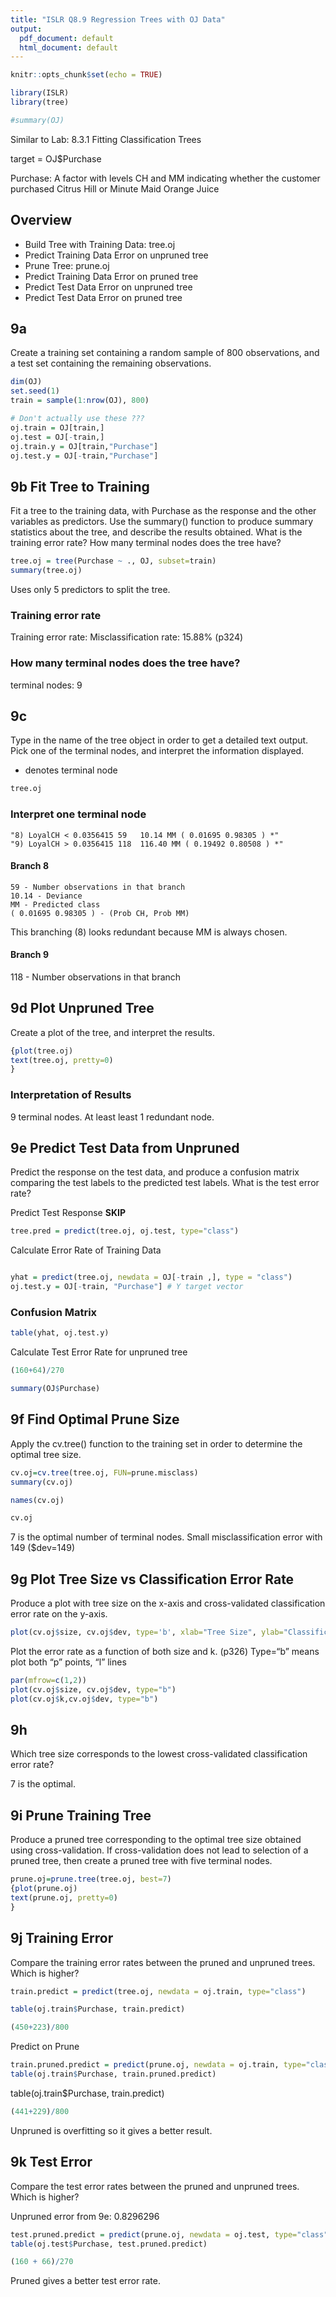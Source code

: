 ```yaml
---
title: "ISLR Q8.9 Regression Trees with OJ Data"
output:
  pdf_document: default
  html_document: default
---
```


```r
knitr::opts_chunk$set(echo = TRUE)
```
```r
library(ISLR)
library(tree)
```

```r
#summary(OJ)
```
Similar to Lab: 8.3.1 Fitting Classification Trees

target = OJ$Purchase

Purchase: A factor with levels CH and MM indicating whether the customer purchased Citrus Hill or Minute Maid Orange Juice

## Overview
- Build Tree with Training Data: tree.oj
- Predict Training Data Error on unpruned tree
- Prune Tree: prune.oj
- Predict Training Data Error on pruned tree
- Predict Test Data Error on unpruned tree
- Predict Test Data Error on pruned tree

## 9a

Create a training set containing a random sample of 800 observations, and a test set containing the remaining observations.


```r
dim(OJ)
set.seed(1)
train = sample(1:nrow(OJ), 800)

# Don't actually use these ???
oj.train = OJ[train,]
oj.test = OJ[-train,]
oj.train.y = OJ[train,"Purchase"]
oj.test.y = OJ[-train,"Purchase"]
```


## 9b Fit Tree to Training

Fit a tree to the training data, with Purchase as the response and the other variables as predictors. Use the summary() function to produce summary statistics about the tree, and describe the results obtained. What is the training error rate? How many terminal nodes does the tree have?

```r
tree.oj = tree(Purchase ~ ., OJ, subset=train)
summary(tree.oj)
```
Uses only 5 predictors to split the tree.

### Training error rate

Training error rate: Misclassification rate: 15.88%  (p324)

### How many terminal nodes does the tree have?

terminal nodes: 9


## 9c

Type in the name of the tree object in order to get a detailed text output. Pick one of the terminal nodes, and interpret the information displayed.

* denotes terminal node
```r
tree.oj
```

### Interpret one terminal node
```
"8) LoyalCH < 0.0356415 59   10.14 MM ( 0.01695 0.98305 ) *"
"9) LoyalCH > 0.0356415 118  116.40 MM ( 0.19492 0.80508 ) *"
```

#### Branch 8
```
59 - Number observations in that branch
10.14 - Deviance
MM - Predicted class
( 0.01695 0.98305 ) - (Prob CH, Prob MM)
```
This branching (8) looks redundant because MM is always chosen.

#### Branch 9

118 - Number observations in that branch



## 9d Plot Unpruned Tree

Create a plot of the tree, and interpret the results.

```r
{plot(tree.oj)
text(tree.oj, pretty=0)
}
```

### Interpretation of Results

9 terminal nodes.  At least least 1 redundant node.


## 9e Predict Test Data from Unpruned

Predict the response on the test data, and produce a confusion matrix comparing the test labels to the predicted test labels. What is the test error rate?

Predict Test Response **SKIP**
```r
tree.pred = predict(tree.oj, oj.test, type="class")
```

Calculate Error Rate of Training Data

```r

```


```r
yhat = predict(tree.oj, newdata = OJ[-train ,], type = "class")
oj.test.y = OJ[-train, "Purchase"] # Y target vector
```


### Confusion Matrix

```r
table(yhat, oj.test.y)
```
Calculate Test Error Rate for unpruned tree
```r
(160+64)/270
```

```r
summary(OJ$Purchase)
```

## 9f Find Optimal Prune Size

Apply the cv.tree() function to the training set in order to determine the optimal tree size.

```r
cv.oj=cv.tree(tree.oj, FUN=prune.misclass)
summary(cv.oj)
```
```r
names(cv.oj)
```
```r
cv.oj
```

7 is the optimal number of terminal nodes. Small misclassification error with 149 ($dev=149)


## 9g Plot Tree Size vs Classification Error Rate

Produce a plot with tree size on the x-axis and cross-validated classification error rate on the y-axis.

```r
plot(cv.oj$size, cv.oj$dev, type='b', xlab="Tree Size", ylab="Classification Error")
```

Plot the error rate as a function of both size and k. (p326)
Type="b" means plot both "p" points, "l" lines
```r
par(mfrow=c(1,2))
plot(cv.oj$size, cv.oj$dev, type="b")
plot(cv.oj$k,cv.oj$dev, type="b")
```

## 9h

Which tree size corresponds to the lowest cross-validated classification error rate?

7 is the optimal.


## 9i Prune Training Tree

Produce a pruned tree corresponding to the optimal tree size obtained using cross-validation. If cross-validation does not lead to selection of a pruned tree, then create a pruned tree with five terminal nodes.

```r
prune.oj=prune.tree(tree.oj, best=7)
{plot(prune.oj)
text(prune.oj, pretty=0)
}
```

## 9j Training Error

Compare the training error rates between the pruned and unpruned trees. Which is higher?

```r
train.predict = predict(tree.oj, newdata = oj.train, type="class")

table(oj.train$Purchase, train.predict)
```
```r
(450+223)/800
```
Predict on Prune
```r
train.pruned.predict = predict(prune.oj, newdata = oj.train, type="class")
table(oj.train$Purchase, train.pruned.predict)

```
table(oj.train$Purchase, train.predict)

```r
(441+229)/800

```
Unpruned is overfitting so it gives a better result.

## 9k Test Error

Compare the test error rates between the pruned and unpruned trees. Which is higher?

Unpruned error from 9e: 0.8296296



```r
test.pruned.predict = predict(prune.oj, newdata = oj.test, type="class")
table(oj.test$Purchase, test.pruned.predict)

```
```r
(160 + 66)/270
```

Pruned gives a better test error rate.
